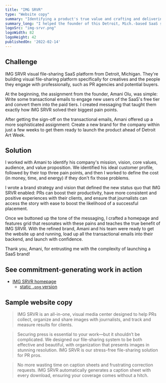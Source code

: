 ```yaml
---
title: "IMG SRVR"
type: "Website copy"
summary: "Identifying a product's true value and crafting and delivering copy that inspires sign-ups from high-value prospects."
summary_long: "I helped the founder of this Detroit, Mich.-based SaaS startup identify the real value of his product, then crafted copywriting that resonates with the pains of the target audience—PR professionals who want to create impeccable experiences for the journalists they're pitching—to inspire sign-ups from high-value prospects."
logoSrc: "img-srvr.png"
logoWidth: 82
logoHeight: 42
publishedOn: '2022-02-14'
---
```


## Challenge

IMG SRVR visual file-sharing SaaS platform from Detroit, Michigan. They're building visual file-sharing platform specifically for creatives and the people they engage with professionally, such as PR agencies and potential buyers.

At the beginning, the assignment from the founder, Amani Olu, was simple: Write some transactional emails to engage new users of the SaaS's free tier and convert them into the paid tiers. I created messaging that taught them exactly how IMG SRVR solved their biggest pain points.

After getting the sign-off on the transactional emails, Amani offered up a more sophisticated assignment: Create a new brand for the company within just a few weeks to get them ready to launch the product ahead of Detroit Art Week.

## Solution

I worked with Amani to identify his company's mission, vision, core values, audience, and value proposition. We identified his ideal customer profile, followed by their top three pain points, and then I worked to define the cost (in money, time, and energy) if they don't fix those problems.

I wrote a brand strategy and vision that defined the new status quo that IMG SRVR enabled: PRs can boost their productivity, have more consistent and positive experiences with their clients, and ensure that journalists can access the story with ease to boost the likelihood of a successful placement.

Once we buttoned up the tone of the messaging, I crafted a homepage and features grid that resonates with these pains and teaches the true benefit of IMG SRVR. With the refined brand, Amani and his team were ready to get the website up and running, load up all the transactional emails into their backend, and launch with confidence.

Thank you, Amani, for entrusting me with the complexity of launching a SaaS brand!

## See commitment-generating work in action

- [IMG SRVR homepage](https://imgsrvr.net/)
  - [static `.png` version](/static/portfolio/img-srvr_homepage-full.png)

## Sample website copy

> IMG SRVR is an all-in-one, visual media center designed to help PRs collect, organize and share images with journalists, and track and measure results for clients.

>Securing press is essential to your work—but it shouldn’t be complicated. We designed our file-sharing system to be both effective and beautiful, with organization that presents images in stunning resolution. IMG SRVR is our stress-free file-sharing solution for PR pros.

> No more wasting time on caption sheets and frustrating correction requests. IMG SRVR automatically generates a caption
> sheet with every download, ensuring your coverage comes without a hitch.